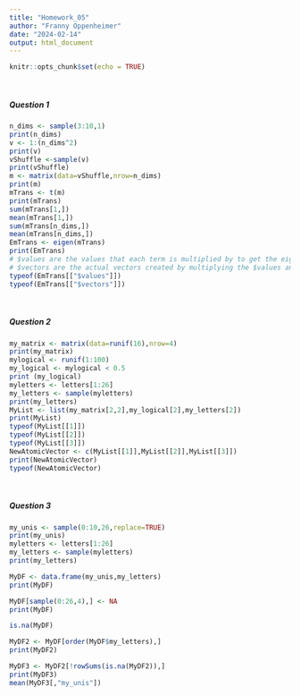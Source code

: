 ```yaml
---
title: "Homework_05"
author: "Franny Oppenheimer"
date: "2024-02-14"
output: html_document
---
```


```r
knitr::opts_chunk$set(echo = TRUE)
```

<br/>

##### Question 1

```r
n_dims <- sample(3:10,1)
print(n_dims)
v <- 1:(n_dims^2)
print(v)
vShuffle <-sample(v)
print(vShuffle)
m <- matrix(data=vShuffle,nrow=n_dims)
print(m)
mTrans <- t(m)
print(mTrans)
sum(mTrans[1,])
mean(mTrans[1,])
sum(mTrans[n_dims,])
mean(mTrans[n_dims,])
EmTrans <- eigen(mTrans)
print(EmTrans)
# $values are the values that each term is multiplied by to get the eigenvectors
# $vectors are the actual vectors created by multiplying the $values and the terms in the matrix
typeof(EmTrans[["$values"]])
typeof(EmTrans[["$vectors"]])
```

<br/>

##### Question 2

```r
my_matrix <- matrix(data=runif(16),nrow=4)
print(my_matrix)
mylogical <- runif(1:100)
my_logical <- mylogical < 0.5
print (my_logical)
myletters <- letters[1:26]
my_letters <- sample(myletters)
print(my_letters)
MyList <- list(my_matrix[2,2],my_logical[2],my_letters[2])
print(MyList)
typeof(MyList[[1]])
typeof(MyList[[2]])
typeof(MyList[[3]])
NewAtomicVector <- c(MyList[[1]],MyList[[2]],MyList[[3]])
print(NewAtomicVector)
typeof(NewAtomicVector)
```

<br/>

##### Question 3

```r
my_unis <- sample(0:10,26,replace=TRUE)
print(my_unis)
myletters <- letters[1:26]
my_letters <- sample(myletters)
print(my_letters)

MyDF <- data.frame(my_unis,my_letters)
print(MyDF)

MyDF[sample(0:26,4),] <- NA
print(MyDF)

is.na(MyDF)

MyDF2 <- MyDF[order(MyDF$my_letters),]
print(MyDF2)

MyDF3 <- MyDF2[!rowSums(is.na(MyDF2)),]
print(MyDF3)
mean(MyDF3[,"my_unis"])
```


